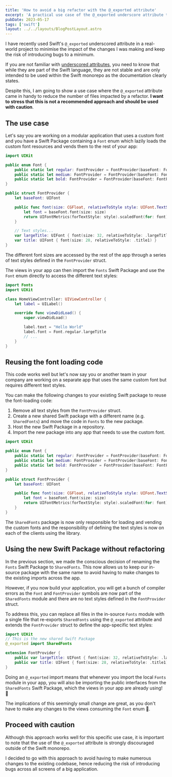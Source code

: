 ```yaml
---
title: 'How to avoid a big refactor with the @_exported attribute'
excerpt: 'A practical use case of the @_exported underscore attribute to avoid a big refactor.'
pubDate: 2023-05-17
tags: ['swift']
layout: ../../layouts/BlogPostLayout.astro
---
```


I have recently used Swift's `@_exported` underscored attribute in a real-world project to minimise the impact of the changes I was making and keep the risk of introducing bugs to a minimum.

If you are not familiar with [underscored attributes](https://github.com/apple/swift/blob/main/docs/ReferenceGuides/UnderscoredAttributes.md), you need to know that while they are part of the Swift language, they are not stable and are only intended to be used within the Swift monorepo as the documentation clearly states.

Despite this, I am going to show a use case where the `@_exported` attribute came in handy to reduce the number of files impacted by a refactor. **I want to stress that this is not a recommended approach and should be used with caution**.

## The use case

Let's say you are working on a modular application that uses a custom font and you have a Swift Package containing a `Font` enum which lazily loads the custom font resources and vends them to the rest of your app:

```swift:Font.swift
import UIKit

public enum Font {
    public static let regular: FontProvider = FontProvider(baseFont: FontFamily.MyAwesomeFont.regular)
    public static let medium: FontProvider = FontProvider(baseFont: FontFamily.MyAwesomeFont.medium)
    public static let bold: FontProvider = FontProvider(baseFont: FontFamily.MyAwesomeFont.bold)
}

public struct FontProvider {
    let baseFont: UIFont

    public func font(size: CGFloat, relativeToStyle style: UIFont.TextStyle) -> UIFont {
        let font = baseFont.font(size: size)
        return UIFontMetrics(forTextStyle: style).scaledFont(for: font)
    }

    // Text styles...
    var largeTitle: UIFont { font(size: 32, relativeToStyle: .largeTitle) }
    var title: UIFont { font(size: 28, relativeToStyle: .title1) }
}
```

The different font sizes are accessed by the rest of the app through a series of text styles defined in the `FontProvider` struct.

The views in your app can then import the `Fonts` Swift Package and use the `Font` enum directly to access the different text styles:

```swift:HomeViewController.swift
import Fonts
import UIKit

class HomeViewController: UIViewController {
    let label = UILabel()

    override func viewDidLoad() {
        super.viewDidLoad()

        label.text = "Hello World"
        label.font = Font.regular.largeTitle
        // ...
    }
}
```

## Reusing the font loading code

This code works well but let's now say you or another team in your company are working on a separate app that uses the same custom font but requires different text styles.

You can make the following changes to your existing Swift package to reuse the font-loading code:

1. Remove all text styles from the `FontProvider` struct.
2. Create a new shared Swift package with a different name (e.g. `SharedFonts`) and move the code in `Fonts` to the new package.
3. Host the new Swift Package in a repository.
4. Import the new package into any app that needs to use the custom font.

```swift:Font.swift
import UIKit

public enum Font {
    public static let regular: FontProvider = FontProvider(baseFont: FontFamily.MyAwesomeFont.regular)
    public static let medium: FontProvider = FontProvider(baseFont: FontFamily.MyAwesomeFont.medium)
    public static let bold: FontProvider = FontProvider(baseFont: FontFamily.MyAwesomeFont.bold)
}

public struct FontProvider {
    let baseFont: UIFont

    public func font(size: CGFloat, relativeToStyle style: UIFont.TextStyle) -> UIFont {
        let font = baseFont.font(size: size)
        return UIFontMetrics(forTextStyle: style).scaledFont(for: font)
    }
}
```

The `SharedFonts` package is now only responsible for loading and vending the custom fonts and the responsibility of defining the text styles is now on each of the clients using the library.

## Using the new Swift Package without refactoring

In the previous section, we made the conscious decision of renaming the `Fonts` Swift Package to `SharedFonts`. This now allows us to keep our in-source package with the same name to avoid having to make changes to the existing imports across the app.

However, if you now build your application, you will get a bunch of compiler errors as the `Font` and `FontProvider` symbols are now part of the `SharedFonts` module and there are no text styles defined in the `FontProvider` struct.

To address this, you can replace all files in the in-source `Fonts` module with a single file that re-exports `SharedFonts` using the `@_exported` attribute and extends the `FontProvider` struct to define the app-specific text styles:

```swift:FontProvider+TextStyles.swift
import UIKit
// This is the new shared Swift Package
@_exported import SharedFonts

extension FontProvider {
    public var largeTitle: UIFont { font(size: 32, relativeToStyle: .largeTitle) }
    public var title: UIFont { font(size: 28, relativeToStyle: .title1) }
}
```

Doing an `@_exported` import means that whenever you import the local `Fonts` module in your app, you will also be importing the public interfaces from the `SharedFonts` Swift Package, which the views in your app are already using! 🎉

The implications of this seemingly small change are great, as you don't have to make any changes to the views consuming the `Font` enum 🎉.

## Proceed with caution

Although this approach works well for this specific use case, it is important to note that the use of the `@_exported` attribute is strongly discouraged outside of the Swift monorepo.

I decided to go with this approach to avoid having to make numerous changes to the existing codebase, hence reducing the risk of introducing bugs across all screens of a big application.
